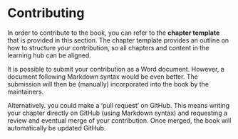 # Contributing {.unnumbered}

In order to contribute to the book, you can refer to the **chapter template** that is provided in this section. The chapter template provides an outline on how to structure your contribution, so all chapters and content in the learning hub can be aligned.

It is possible to submit your contribution as a Word document. However, a document following Markdown syntax would be even better. The submission will then be (manually) incorporated into the book by the maintainers.

Alternatively. you could make a 'pull request' on GitHub. This means writing your chapter directly on GitHub (using Markdown syntax) and requesting a review and eventual merge of your contribution. Once merged, the book will automatically be updated GitHub.